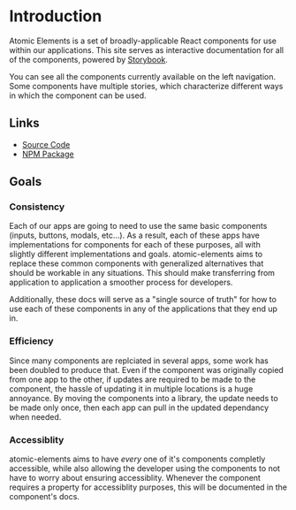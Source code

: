 
<Meta title="Introduction" />

# Introduction

Atomic Elements is a set of broadly-applicable React components for use within our applications.
This site serves as interactive documentation for all of the components, powered by [Storybook](https://storybook.js.org/).

You can see all the components currently available on the left navigation. Some components have multiple stories, which characterize different
ways in which the component can be used.

## Links

- [Source Code](https://github.com/atomicjolt/atomic-elements)
- [NPM Package](https://www.npmjs.com/package/atomic-elements)

## Goals

### Consistency

Each of our apps are going to need to use the same basic components (inputs, buttons, modals, etc...).
As a result, each of these apps have implementations for components for each of these purposes, all
with slightly different implementations and goals. atomic-elements aims to replace these common components with generalized alternatives that should
be workable in any situations. This should make transferring from application to application a smoother
process for developers.

Additionally, these docs will serve as a "single source of truth" for how to use each of these components
in any of the applications that they end up in.

### Efficiency

Since many components are replciated in several apps, some work has been doubled to produce that. Even if
the component was originally copied from one app to the other, if updates are required to be made
to the component, the hassle of updating it in multiple locations is a huge annoyance. By moving the
components into a library, the update needs to be made only once, then each app can pull in the
updated dependancy when needed.

### Accessiblity

atomic-elements aims to have _every_ one of it's components completly accessible, while also allowing
the developer using the components to not have to worry about ensuring accessiblity. Whenever the
component requires a property for accessiblity purposes, this will be documented in the component's docs.
